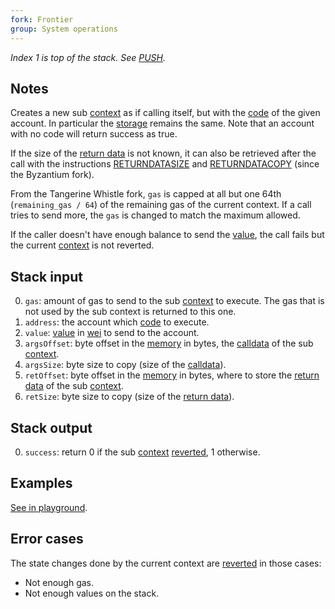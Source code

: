 ```yaml
---
fork: Frontier
group: System operations
---
```


*Index 1 is top of the stack. See [PUSH](/#60).*

## Notes

Creates a new sub [context](/about) as if calling itself, but with the [code](/about) of the given account. In particular the [storage](/about) remains the same. Note that an account with no code will return success as true.

If the size of the [return data](/about) is not known, it can also be retrieved after the call with the instructions [RETURNDATASIZE](/#3D) and [RETURNDATACOPY](/#3E) (since the Byzantium fork).

From the Tangerine Whistle fork, `gas` is capped at all but one 64th (`remaining_gas / 64`) of the remaining gas of the current context. If a call tries to send more, the `gas` is changed to match the maximum allowed.

If the caller doesn't have enough balance to send the [value](/#34), the call fails but the current [context](/about) is not reverted.

## Stack input

0. `gas`: amount of gas to send to the sub [context](/about) to execute. The gas that is not used by the sub context is returned to this one.
1. `address`: the account which [code](/about) to execute.
2. `value`: [value](/#34) in [wei](https://www.investopedia.com/terms/w/wei.asp) to send to the account.
3. `argsOffset`: byte offset in the [memory](/about) in bytes, the [calldata](/about) of the sub [context](/about).
4. `argsSize`: byte size to copy (size of the [calldata](/about)).
5. `retOffset`: byte offset in the [memory](/about) in bytes, where to store the [return data](/about) of the sub [context](/about).
6. `retSize`: byte size to copy (size of the [return data](/about)).

## Stack output

0. `success`: return 0 if the sub [context](/about) [reverted](/#FD), 1 otherwise.

## Examples

[See in playground](/playground?unit=Wei&codeType=Mnemonic&code='kCreatXa%20VvthavcreateNaWexceptioWif%20Zofjisb_17bx67Y054Y757FE5BY052Y86018F3JMSTORE~17~15JCREATzm0dddQ6qyykSevZiWthXcurrenvVt~1JSSTORz'%3Am1dd~32Q7q'~_1%20zEyykCall%20withjK0%20y%5Cnvt%20q_2bxFFFFyCALLCODEm%3Db%2C%20returnNk%2F%2F%20j%20storagXd~0b%200_yPUSHZfirsvKY600Xe%20Wn%20VcontracQdJDUPNs%20KslovJdy%01JKNQVWXYZ_bdjkmqvyz~_).

## Error cases

The state changes done by the current context are [reverted](#FD) in those cases:
- Not enough gas.
- Not enough values on the stack.
